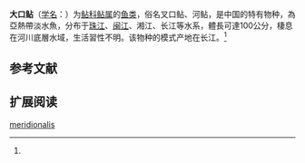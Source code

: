 {{Speciesbox
| name = 大口鲇
| status = LC
| status_system = IUCN3.1
| image = 
| genus = Silurus
| species = meridionalis
| authority = [[陈湘粦|Chen]], 1977<ref name='id6571'>{{cite web| url =http://www.bioinfo.cn/db05/BjdwSpecies.php?action=view&id=6571| title =大口鲇| work =中国动物物种编目数据库| publisher =中国科学院微生物研究所| author =中国科学院动物研究所| accessdate =2009-04-11| deadurl =yes| archiveurl =https://web.archive.org/web/20160305052147/http://www.bioinfo.cn/db05/BjdwSpecies.php?action=view&id=6571| archivedate =2016-03-05}}</ref>
| synonyms = *''Silurus soldatovi meridionalis'' Chen, 1977
}}

'''大口鲇'''（[[学名|学名]]：{{lang|la|''Silurus meridionalis''}}）为[[鲇科|鲇科]][[鲇属|鲇属]]的[[鱼类|鱼类]]，俗名叉口鲇、河鲇，是中国的特有物种，為亞熱帶淡水魚，分布于[[珠江|珠江]]、[[闽江|闽江]]、湘江、长江等水系，體長可達100公分，棲息在河川底層水域，生活習性不明。该物种的模式产地在长江。<ref name='id6571'/>

== 参考文献 ==
{{reflist}}

== 扩展阅读 ==
{{refbegin}}
{{wikispecies-inline|Silurus meridionalis|大口鲇}}
{{refend}}
{{Taxonbar|from=Q3757444}}

[[Category:鯰屬|meridionalis]]


{{鯰形目小作品}}